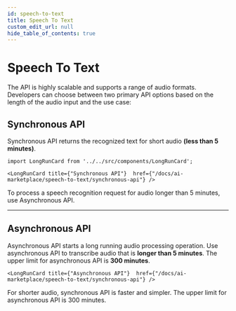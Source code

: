 ```yaml
---
id: speech-to-text
title: Speech To Text
custom_edit_url: null
hide_table_of_contents: true
---
```


# Speech To Text

The API is highly scalable and supports a range of audio formats. Developers can choose between two primary API options based on the length of the audio input and the use case:

## Synchronous API

Synchronous API returns the recognized text for short audio **(less than 5 minutes)**.

```mdx-code-block
import LongRunCard from '../../src/components/LongRunCard';

<LongRunCard title={"Synchronous API"}  href={"/docs/ai-marketplace/speech-to-text/synchronous-api"} />
```

To process a speech recognition request for audio longer than 5 minutes, use Asynchronous API.

<hr />

## Asynchronous API

Asynchronous API starts a long running audio processing operation. Use asynchronous API to transcribe audio that is **longer than 5 minutes**. The upper limit for asynchronous API is **300 minutes**.

```mdx-code-block
<LongRunCard title={"Asynchronous API"}  href={"/docs/ai-marketplace/speech-to-text/synchronous-api"} />
```

For shorter audio, synchronous API is faster and simpler. The upper limit for asynchronous API is 300 minutes.
